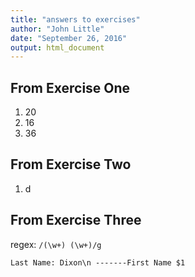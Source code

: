```yaml
---
title: "answers to exercises"
author: "John Little"
date: "September 26, 2016"
output: html_document
---
```


## From Exercise One

1. 20
2. 16    
3. 36


## From Exercise Two

1.  d


## From Exercise Three

regex:  `/(\w+) (\w+)/g`


`Last Name: Dixon\n
-------First Name $1`  
